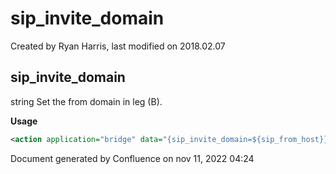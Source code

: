 
# sip_invite_domain 

 Created by  Ryan Harris, last modified on 2018.02.07

## sip_invite_domain

string Set the from domain in leg (B).

**Usage**

```xml
<action application="bridge" data="{sip_invite_domain=${sip_from_host}}sofia/gateway/gw1/$1@domain.org"/>
```

Document generated by Confluence on nov 11, 2022 04:24

